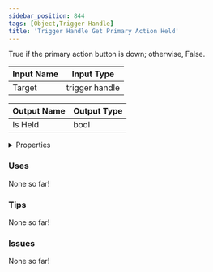 ```yaml
---
sidebar_position: 844
tags: [Object,Trigger Handle]
title: 'Trigger Handle Get Primary Action Held'
---
```


True if the primary action button is down; otherwise, False.




<EsbSvg />

| Input Name | Input Type |
|-----------|-----------|
| Target | trigger handle |

| Output Name | Output Type |
|-----------|-----------|
| Is Held | bool |


<details>
  <summary>Properties</summary>
  <div>
    <div>
    <table>
      <thead>
        <tr>
          <th>Is beta required?</th>
          <th>❌</th>
        </tr>
        <tr>
          <th>Is this chip a trolling risk?</th>
          <th>❌</th>
        </tr>
        <tr>
          <th>Is this chip a role assignment risk?</th>
          <th>❌</th>
        </tr>
        <tr>
          <th>Chip UUID</th>
          <th>b309c032-1bcd-4ca1-83cf-b8871e65fb16</th>
        </tr>
      </thead>
    </table>
    </div>
  </div>
</details>

### Uses

None so far!

### Tips

None so far!

### Issues

None so far!